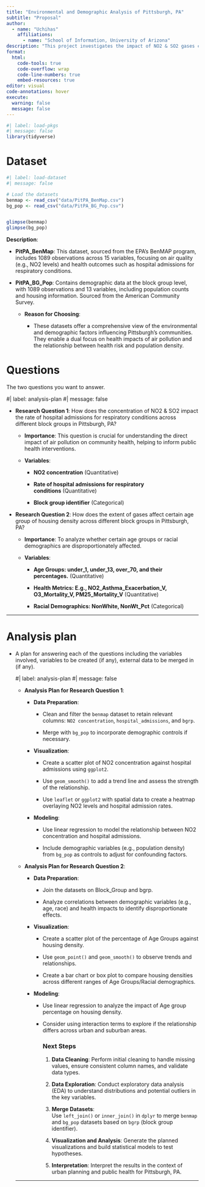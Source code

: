 ```yaml
---
title: "Environmental and Demographic Analysis of Pittsburgh, PA"
subtitle: "Proposal"
author: 
  - name: "Uchihas"
    affiliations:
      - name: "School of Information, University of Arizona"
description: "This project investigates the impact of NO2 & SO2 gases concentration on hospital admissions and the effects on age groups in Pittsburgh, PA."
format:
  html:
    code-tools: true
    code-overflow: wrap
    code-line-numbers: true
    embed-resources: true
editor: visual
code-annotations: hover
execute:
  warning: false
  message: false
---
```


```r
#| label: load-pkgs
#| message: false
library(tidyverse)
```

# Dataset

```r
#| label: load-dataset
#| message: false

# Load the datasets
benmap <- read_csv("data/PitPA_BenMap.csv")
bg_pop <- read_csv("data/PitPA_BG_Pop.csv")


glimpse(benmap)
glimpse(bg_pop)
```

**Description**:

-   **PitPA_BenMap**: This dataset, sourced from the EPA’s BenMAP program, includes 1089 observations across 15 variables, focusing on air quality (e.g., NO2 levels) and health outcomes such as hospital admissions for respiratory conditions.

-   **PitPA_BG_Pop**: Contains demographic data at the block group level, with 1089 observations and 13 variables, including population counts and housing information. Sourced from the American Community Survey.

    -   **Reason for Choosing**:

        -   These datasets offer a comprehensive view of the environmental and demographic factors influencing Pittsburgh's communities. They enable a dual focus on health impacts of air pollution and the relationship between health risk and population density.

# Questions

The two questions you want to answer.

#\| label: analysis-plan #\| message: false

-   **Research Question 1**: How does the concentration of NO2 & SO2 impact the rate of hospital admissions for respiratory conditions across different block groups in Pittsburgh, PA?

    -   **Importance**: This question is crucial for understanding the direct impact of air pollution on community health, helping to inform public health interventions.

    -   **Variables**:

        -   **NO2 concentration** (Quantitative)

        -   **Rate of hospital admissions for respiratory conditions** (Quantitative)

        -   **Block group identifier** (Categorical)

-   **Research Question 2**: How does the extent of gases affect certain age group of housing density across different block groups in Pittsburgh, PA?

    -   **Importance**: To analyze whether certain age groups or racial demographics are disproportionately affected.

    -   **Variables**:

        -   **Age Groups: under_1, under_13, over_70, and their percentages.** (Quantitative)

        -   **Health Metrics: E.g., NO2_Asthma_Exacerbation_V, O3_Mortality_V, PM25_Mortality_V** (Quantitative)

        -   **Racial Demographics: NonWhite, NonWt_Pct** (Categorical)

------------------------------------------------------------------------

# Analysis plan

-   A plan for answering each of the questions including the variables involved, variables to be created (if any), external data to be merged in (if any).

    #\| label: analysis-plan #\| message: false

    -   **Analysis Plan for Research Question 1**:

        -   **Data Preparation**:

            -   Clean and filter the `benmap` dataset to retain relevant columns: `NO2 concentration`, `hospital_admissions`, and `bgrp`.

            -   Merge with `bg_pop` to incorporate demographic controls if necessary.

        -   **Visualization**:

            -   Create a scatter plot of NO2 concentration against hospital admissions using `ggplot2`.

            -   Use `geom_smooth()` to add a trend line and assess the strength of the relationship.

            -   Use `leaflet` or `ggplot2` with spatial data to create a heatmap overlaying NO2 levels and hospital admission rates.

        -   **Modeling**:

            -   Use linear regression to model the relationship between NO2 concentration and hospital admissions.

            -   Include demographic variables (e.g., population density) from `bg_pop` as controls to adjust for confounding factors.

    -   **Analysis Plan for Research Question 2**:

        -   **Data Preparation**:

            -   Join the datasets on Block_Group and bgrp.

            -   Analyze correlations between demographic variables (e.g., age, race) and health impacts to identify disproportionate effects.

        -   **Visualization**:

            -   Create a scatter plot of the percentage of Age Groups against housing density.

            -   Use `geom_point()` and `geom_smooth()` to observe trends and relationships.

            -   Create a bar chart or box plot to compare housing densities across different ranges of Age Groups/Racial demographics.

        -   **Modeling**:

            -   Use linear regression to analyze the impact of Age group percentage on housing density.

            -   Consider using interaction terms to explore if the relationship differs across urban and suburban areas.

                ### Next Steps

                1.  **Data Cleaning**: Perform initial cleaning to handle missing values, ensure consistent column names, and validate data types.

                2.  **Data Exploration**: Conduct exploratory data analysis (EDA) to understand distributions and potential outliers in the key variables.

                3.  **Merge Datasets**: Use `left_join()` or `inner_join()` in `dplyr` to merge `benmap` and `bg_pop` datasets based on `bgrp` (block group identifier).

                4.  **Visualization and Analysis**: Generate the planned visualizations and build statistical models to test hypotheses.

                5.  **Interpretation**: Interpret the results in the context of urban planning and public health for Pittsburgh, PA.

    ------------------------------------------------------------------------
